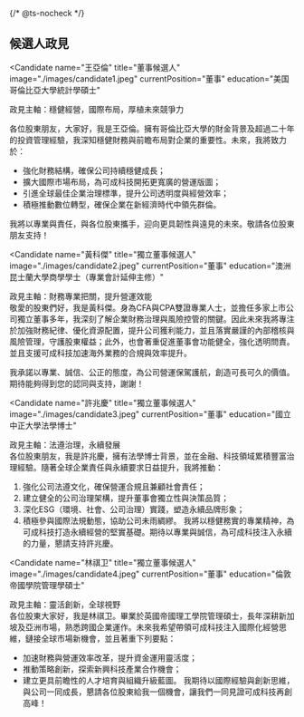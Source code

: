 {/* @ts-nocheck */}

<Section>

## 候選人政見

<SwipeInMobile className='grid lg:grid-cols-2 gap-4 max-w-full'>

<Candidate
  name="王亞倫"
  title="董事候選人"
  image="./images/candidate1.jpeg"
  currentPosition="董事"
  education="美国哥倫比亞大學統計學碩士"
>
政見主軸：穩健經營，國際布局，厚植未來競爭力

各位股東朋友，大家好，我是王亞倫。擁有哥倫比亞大學的財金背景及超過二十年的投資管理經驗，我深知穩健財務與前瞻布局對企業的重要性。未來，我將致力於：

- 強化財務結構，確保公司持續穩健成長；
- 擴大國際市場布局，為可成科技開拓更寬廣的營運版圖；
- 引進全球最佳企業治理標準，提升公司透明度與經營效率；
- 積極推動數位轉型，確保企業在新經濟時代中領先群倫。

我將以專業與責任，與各位股東攜手，迎向更具韌性與遠見的未來。敬請各位股東朋友支持！
</Candidate>

<Candidate
  name="黃科傑"
  title="獨立董事候選人"
  image="./images/candidate2.jpeg"
  currentPosition="董事"
  education="澳洲昆士蘭大學商學學士（專業會計延伸主修）"
>
政見主軸：財務專業把關，提升營運效能\
敬愛的股東們好，我是黃科傑。身為CFA與CPA雙證專業人士，並擔任多家上市公司獨立董事多年，我深刻了解企業財務治理與風險控管的關鍵。因此未來我將專注於加強財務紀律、優化資源配置，提升公司獲利能力，並且落實嚴謹的內部稽核與風險管理，守護股東權益；此外，也會著重促進董事會功能健全，強化透明問責。並且支援可成科技加速海外業務的合規與效率提升。

我承諾以專業、誠信、公正的態度，為公司營運保駕護航，創造可長可久的價值。期待能夠得到您的認同與支持，謝謝！ 
</Candidate>

<Candidate
  name="許兆慶"
  title="獨立董事候選人"
  image="./images/candidate3.jpeg"
  currentPosition="董事"
  education="國立中正大學法學博士"
>
政見主軸：法遵治理，永續發展\
各位股東朋友，我是許兆慶，擁有法學博士背景，並在金融、科技領域累積豐富治理經驗。隨著全球企業責任與永續要求日益提升，我將推動：
1.	強化公司法遵文化，確保營運合規且兼顧社會責任；
2.	建立健全的公司治理架構，提升董事會獨立性與決策品質；
3.	深化ESG（環境、社會、公司治理）實踐，塑造永續品牌形象；
4.	積極參與國際法規動態，協助公司未雨綢繆。
我將以穩健務實的專業精神，為可成科技打造永續經營的堅實基礎。期待以專業與誠信，為可成科技注入永續的力量，懇請支持許兆慶。
</Candidate>

<Candidate
  name="林祺卫"
  title="獨立董事候選人"
  image="./images/candidate4.jpeg"
  currentPosition="董事"
  education="倫敦帝國學院管理學碩士"
>
政見主軸：靈活創新，全球視野\
各位股東大家好，我是林祺卫。畢業於英國帝國理工學院管理碩士，長年深耕新加坡及亞洲市場，熟悉跨國企業運作。未來我希望帶領可成科技注入國際化經營思維，鏈接全球市場新機會，並且著重下列要點：
- 加速財務與營運效率改革，提升資金運用靈活度；
- 推動策略創新，探索新興科技產業合作機會；
- 建立更具前瞻性的人才培育與組織升級藍圖。
我期待以國際經驗與創新思維，與公司一同成長，懇請各位股東給我一個機會，讓我們一同見證可成科技再創高峰！

</Candidate>

</SwipeInMobile>

</Section>
